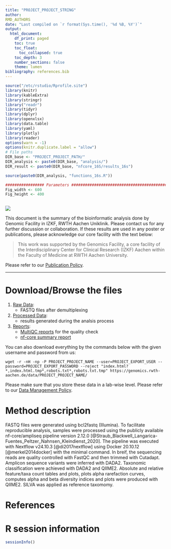 ```yaml
---
title: "PROJECT_PROJECT_STRING"
author:
RMD_AUTHORS
date: "Last compiled on `r format(Sys.time(), '%d %B, %Y')`"
output:
  html_document:
    df_print: paged
    toc: true
    toc_float:
      toc_collapsed: true
    toc_depth: 3
    number_sections: false
    theme: lumen
bibliography: references.bib
---
```


```r
source("/etc/rstudio/Rprofile.site")
library(knitr)
library(kableExtra)
library(stringr)
library("readr")
library(tidyr)
library(dplyr)
library(openxlsx)
library(data.table)
library(yaml)
library(plotly)
library(reader)
options(warn = -1)
options(knitr.duplicate.label = "allow")
# File paths
DIR_base <- "PROJECT_PROJECT_PATH/"
DIR_analysis <- paste0(DIR_base, "analysis/")
DIR_result <- paste0(DIR_base, "nfcore_16S/results_16s")

source(paste0(DIR_analysis, "functions_16s.R"))

################# Parameters #####################################################
Fig_width <- 600
Fig_height <- 400



```
![](RMD_INSTITUTE_LOGO)

This document is the summary of the bioinformatic analysis done by Genomic Facility in IZKF, RWTH Aachen Uniklinik. Please contact us for any further discussion or collaboration. If these results are used in any poster or publications, please acknowledge our core facility with the text below:

> This work was supported by the Genomics Facility, a core facility of the Interdisciplinary Center for Clinical Research (IZKF) Aachen within the Faculty of Medicine at RWTH Aachen University.

Please refer to our [Publication Policy](https://genomics.rwth-aachen.de/services/publication-policy/).

***
# Download/Browse the files

1. [Raw Data](EXPORT_URL/PROJECT_PROJECT_NAME/1_Raw_data): 
    * FASTQ files after demultiplexing
2. [Processed Data](EXPORT_URL/PROJECT_PROJECT_NAME/2_Processed_data): 
    * results generated during the analsis process
3. [Reports](EXPORT_URL/PROJECT_PROJECT_NAME/3_Reports):
    * [MultiQC reports](EXPORT_URL/PROJECT_PROJECT_NAME/2_Processed_data/results/multiqc/multiqc_report.html) for the quality check
    * [nf-core summary report](EXPORT_URL/PROJECT_PROJECT_NAME/2_Processed_data/results/summary_report/summary_report.html)


You can also download everything by the commands below with the given username and password from us:

```
wget -r -nH -np -P PROJECT_PROJECT_NAME --user=PROJECT_EXPORT_USER --password=PROJECT_EXPORT_PASSWORD --reject "index.html?*,index.html.tmp*,robots.txt*,robots.txt.tmp" https://genomics.rwth-aachen.de/data/PROJECT_PROJECT_NAME/
```

Please make sure that you store these data in a lab-wise level. Please refer to our [Data Management Policy](https://genomics.rwth-aachen.de/services/data-management-policy/).

\textcolor{red}{Your data will be deleted according to this policy automatically. Please download everything.}

# Method description

FASTQ files were generated using bcl2fastq (Illumina). To facilitate reproducible analysis, samples were processed using the publicly available nf-core/ampliseq pipeline version 2.12.0 [@Straub_Blackwell_Langarica-Fuentes_Peltzer_Nahnsen_Kleindienst_2020]. The pipeline was executed with Nextflow v24.10.3 [@di2017nextflow] using Docker 20.10.12 [@merkel2014docker] with the minimal command. In breif, the sequencing reads are quality controlled with FastQC and then trimmed with Cutadapt. Amplicon sequence variants were inferred with DADA2. Taxonomic classification were achieved with DADA2 and QIIME2. Absolute and relative feature/taxa count tables and plots, plots alpha rarefaction curves, computes alpha and beta diversity indices and plots were produced with QIIME2. SILVA was applied as reference taxomomy.


# References

<div id="refs"></div>


# R session information

```r
sessionInfo()
```